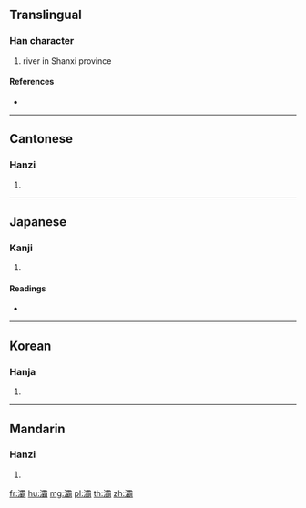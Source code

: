 ==Translingual==

===Han character===
{{Han char|rn=85|rad=水|as=21|sn=24|four=31127|canj=EMBB,XEMBB}}

# river in Shanxi province

====References====
* {{Han ref|kx=0664.030|dkj=18814|dj=1072.280|hdz=31797.110|uh=705E|ud=28766|bh=C5F4|bd=50676}}

----

==Cantonese==

===Hanzi===
{{yue-hanzi|jyut=|y=ba3}}

# {{defn|lang=yue|sort=水21}}

----

==Japanese==

===Kanji===
{{ja-kanji|grade=|rs=水21}}

# {{defn|lang=ja|sort=水21}}

====Readings====
* {{ja-readings|on=[[は]] (ha)|kun=[[はたがしら]] (hatagashira)}}

----

==Korean==

===Hanja===
{{ko-hanja|hangeul=파|eumhun=|rv=pa|mr=p'a|y=pha}}

# {{defn|lang=ko|sort=水21}}

----

==Mandarin==

===Hanzi===
{{cmn-hanzi|pin=[[bà]] ([[ba4]])|wg=pa<sup>4</sup>}}

# {{defn|lang=cmn|sort=水21}}

[[fr:灞]]
[[hu:灞]]
[[mg:灞]]
[[pl:灞]]
[[th:灞]]
[[zh:灞]]